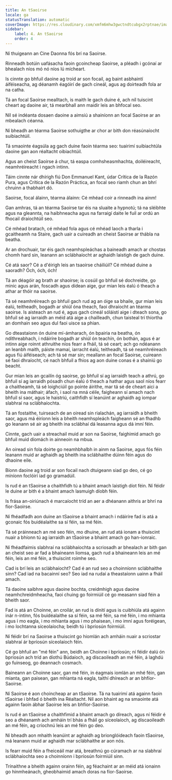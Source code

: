 ```yaml
---
title: An tSaoirse
locale: ga
statusTranslation: automatic
coverImage: https://res.cloudinary.com/xmfm6mhw3gwctndtcubgx2rptnae/image/upload/v1741354419/small_cover_la_gran_rebelion_28716e29d2.webp
sidebar:
    label: 4. An tSaoirse
    order: 4
---
```

Ní thuigeann an Cine Daonna fós brí na Saoirse.

Rinneadh botúin uafásacha faoin gcoincheap Saoirse, a pléadh i gcónaí ar bhealach níos mó nó níos lú mícheart.

Is cinnte go bhfuil daoine ag troid ar son focail, ag baint asbhaintí áiféiseacha, ag déanamh éagóirí de gach cineál, agus ag doirteadh fola ar na catha.

Tá an focal Saoirse mealltach, is maith le gach duine é, ach níl tuiscint cheart ag daoine air, tá mearbhall ann maidir leis an bhfocal seo.

Níl sé indéanta dosaen daoine a aimsiú a shainíonn an focal Saoirse ar an mbealach céanna.

Ní bheadh ​​an téarma Saoirse sothuigthe ar chor ar bith don réasúnaíocht suibiachtúil.

Tá smaointe éagsúla ag gach duine faoin téarma seo: tuairimí suibiachtúla daoine gan aon réaltacht oibiachtúil.

Agus an cheist Saoirse á chur, tá easpa comhsheasmhachta, doiléireacht, neamhréireacht i ngach intinn.

Táim cinnte nár dhírigh fiú Don Emmanuel Kant, údar Crítica de la Razón Pura, agus Crítica de la Razón Práctica, an focal seo riamh chun an bhrí chruinn a thabhairt dó.

Saoirse, focal álainn, téarma álainn: Cé mhéad coir a rinneadh ina ainm!

Gan amhras, tá an téarma Saoirse tar éis na sluaite a hypnotú; tá na sléibhte agus na gleannta, na haibhneacha agus na farraigí daite le fuil ar ordú an fhocail draíochtúil seo.

Cé mhéad bratach, cé mhéad fola agus cé mhéad laoch a tharla i gcaitheamh na Staire, gach uair a cuireadh an cheist Saoirse ar thábla na beatha.

Ar an drochuair, tar éis gach neamhspleáchas a baineadh amach ar chostas chomh hard sin, leanann an sclábhaíocht ar aghaidh laistigh de gach duine.

Cé atá saor? Cé a d'éirigh leis an tsaoirse cháiliúil? Cé mhéad duine a saoradh? Óch, óch, óch!

Tá an déagóir ag brath ar shaoirse; is cosúil go bhfuil sé dochreidte, go minic agus arán, foscadh agus dídean aige, gur mian leis éalú ó theach a athar ar thóir na saoirse.

Tá sé neamhréireach go bhfuil gach rud ag an óige sa bhaile, gur mian leis éalú, teitheadh, bogadh ar shiúl óna theach, faoi dhraíocht an téarma saoirse. Is aisteach an rud é, agus gach cineál sóláistí aige i dteach sona, go bhfuil sé ag iarraidh an méid atá aige a chailleadh, chun taisteal trí thíortha an domhain seo agus dul faoi uisce sa phian.

Go dteastaíonn ón duine mí-ámharach, ón bpairia na beatha, ón ndíthreabhach, i ndáiríre bogadh ar shiúl ón teachín, ón bothán, agus é ar intinn aige roinnt athruithe níos fearr a fháil, tá sé ceart; ach go ndéanann an leanbh maith, páiste mamaí, iarracht éalú, teitheadh, tá sé neamhréireach agus fiú áiféiseach; ach tá sé mar sin; meallann an focal Saoirse, cuireann sé faoi dhraíocht, cé nach bhfuil a fhios ag aon duine conas é a shainiú go beacht.

Gur mian leis an gcailín óg saoirse, go bhfuil sí ag iarraidh teach a athrú, go bhfuil sí ag iarraidh pósadh chun éalú ó theach a hathar agus saol níos fearr a chaitheamh, tá sé loighciúil go pointe áirithe, mar tá sé de cheart aici a bheith ina máthair; áfach, i saol na mná céile, faigheann sí amach nach bhfuil sí saor, agus le haistriú, caithfidh sí leanúint ar aghaidh ag iompar slabhraí na sclábhaíochta.

Tá an fostaithe, tuirseach de an oiread sin rialachán, ag iarraidh a bheith saor, agus má éiríonn leis a bheith neamhspleách faigheann sé an fhadhb go leanann sé air ag bheith ina sclábhaí dá leasanna agus dá imní féin.

Cinnte, gach uair a streachail muid ar son na Saoirse, faighimid amach go bhfuil muid díomách in ainneoin na mbua.

An oiread sin fola doirte go neamhbhalbh in ainm na Saoirse, agus fós féin leanann muid ar aghaidh ag bheith ina sclábhaithe dúinn féin agus do dhaoine eile.

Bíonn daoine ag troid ar son focail nach dtuigeann siad go deo, cé go míníonn foclóirí iad go gramadúil.

Is rud é an tSaoirse a chaithfidh tú a bhaint amach laistigh díot féin. Ní féidir le duine ar bith é a bhaint amach lasmuigh díobh féin.

Is frása an-oiriúnach é marcaíocht tríd an aer a dhéanann aithris ar bhrí na fíor-Saoirse.

Ní fhéadfadh aon duine an tSaoirse a bhaint amach i ndáiríre fad is atá a gconaic fós buidéalaithe sa sí féin, sa mé féin.

Tá sé práinneach an mé seo féin, mo dhuine, an rud atá ionam a thuiscint nuair a bhíonn tú ag iarraidh an tSaoirse a bhaint amach go han-ionraic.

Ní fhéadfaimis slabhraí na sclábhaíochta a scriosadh ar bhealach ar bith gan an cheist seo ar fad a bhaineann liomsa, gach rud a bhaineann leis an mé féin, leis an mé féin, a thuiscint roimhe seo.

Cad is brí leis an sclábhaíocht? Cad é an rud seo a choinníonn sclábhaithe sinn? Cad iad na bacainní seo? Seo iad na rudaí a theastaíonn uainn a fháil amach.

Tá daoine saibhre agus daoine bochta, creidmhigh agus daoine neamhchreidmheacha, faoi chuing go foirmiúil cé go measann siad féin a bheith saor.

Fad is atá an Choinne, an croílár, an rud is dínití agus is cuibhiúla atá againn inár n-intinn, fós buidéalaithe sa sí féin, sa mé féin, sa mé féin, i mo mhianta agus i mo eagla, i mo mhianta agus i mo phaisean, i mo imní agus foréigean, i mo lochtanna síceolaíocha; beidh tú i bpríosún foirmiúil.

Ní féidir brí na Saoirse a thuiscint go hiomlán ach amháin nuair a scriostar slabhraí ár bpríosún síceolaíoch féin.

Cé go bhfuil an "mé féin" ann, beidh an Choinne i bpríosún; ní féidir éalú ón bpríosún ach tríd an díothú Búdaíoch, ag díscaoileadh an mé féin, á laghdú go fuinseog, go deannach cosmach.

Baineann an Choinne saor, gan mé féin, in éagmais iomlán an mhé féin, gan mianta, gan paisean, gan mhianta ná eagla, taithí dhíreach ar an bhfíor-Saoirse.

Ní Saoirse é aon choincheap ar an tSaoirse. Tá na tuairimí atá againn faoin tSaoirse i bhfad ó bheith ina Réaltacht. Níl aon bhaint ag na smaointe atá againn faoin ábhar Saoirse leis an bhfíor-Saoirse.

Is rud é an tSaoirse a chaithfimid a bhaint amach go díreach, agus ní féidir é seo a dhéanamh ach amháin trí bhás a fháil go síceolaíoch, ag díscaoileadh an mé féin, ag críochnú leis an mé féin go deo.

Ní bheadh ​​aon mhaith leanúint ar aghaidh ag brionglóideach faoin tSaoirse, má leanann muid ar aghaidh mar sclábhaithe ar aon nós.

Is fearr muid féin a fheiceáil mar atá, breathnú go cúramach ar na slabhraí sclábhaíochta seo a choinníonn i bpríosún foirmiúil sinn.

Trínaithne a bheith againn orainn féin, ag féachaint ar an méid atá ionainn go hinmheánach, gheobhaimid amach doras na fíor-Saoirse.

